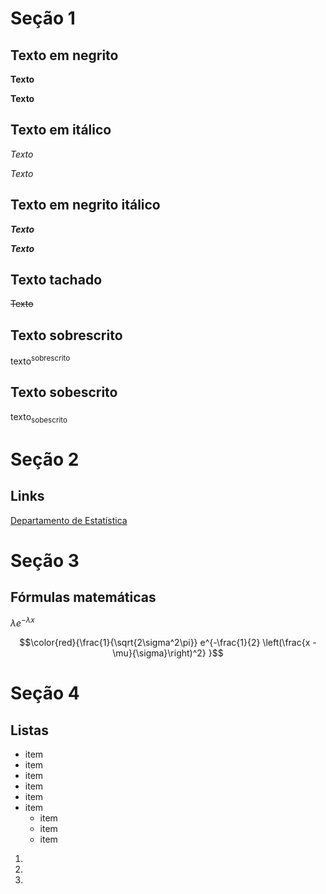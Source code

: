 # Seção 1

## Texto em negrito

**Texto**

__Texto__

## Texto em itálico

*Texto*

_Texto_

## Texto em negrito itálico

**_Texto_**

__*Texto*__

## Texto tachado

~~Texto~~

## Texto sobrescrito

texto^sobrescrito^

## Texto sobescrito

texto~sobescrito~

# Seção 2

## Links

[Departamento de Estatística](des.uem.br)

# Seção 3

## Fórmulas matemáticas

$\lambda e^{-\lambda x}$

$$\color{red}{\frac{1}{\sqrt{2\sigma^2\pi}}
e^{-\frac{1}{2}
  \left(\frac{x - \mu}{\sigma}\right)^2}
}$$

# Seção 4

## Listas

- item
+ item
* item
 - item
 - item
 - item
    - item
    - item
    - item
    
1.
2.
3.